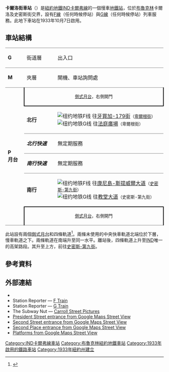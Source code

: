 {{Infobox NYCS
| name = 卡爾洛街<br />{{lang|en|Carroll Street}}
| image = Carroll Street-IND.JPG
| image_caption = 
| bg_color = #FF6E1A
| bg_color_2 = #9EC437
| address = 紐約州紐約市布魯克林卡爾洛街及史密斯街
| borough = [[布魯克林|布魯克林]]
| locale = {{link-en|卡爾洛花園 (布魯克林)|Carroll Gardens, Brooklyn|卡爾洛花園}}
| coordinates = {{coord|40.6802|N|73.9948|W|display=inline,title}}
| division = IND
| connection = {{bus icon}} '''[[MTA區域巴士營運|NYCT巴士]]'''：B57
| line = [[IND卡爾弗線|IND卡爾弗線]]
| service = Culver IND north local
| platforms = 2個[[側式月台|側式月台]]
| tracks = 4條（2條使用中）
| structure = 地下
| open_date = {{start date and age|1933|Oct|7|mf=yes}}
| wifi = yes
| code = 237
| passengers = 3,563,150<ref name="2016-rider">{{NYCS const|riderref}}</ref>
| pass_year = 2016
| pass_percent = -3.0
| rank = 144
| next_north = {{NYCS next | station=卑爾根街 | line=IND卡爾弗線 | service=Culver IND north local}}
| next_south = {{NYCS next | station=史密斯-第九街 | line=IND卡爾弗線 | service=Culver IND north local}}
| legend = {{NYCS infobox legend|alltimes}}
}}

'''卡爾洛街車站'''（{{lang-en|Carroll Street station}}）是[[紐約地鐵|紐約地鐵]][[IND卡爾弗線|IND卡爾弗線]]的一個慢車[[地鐵站|地鐵站]]，位於[[布魯克林|布魯克林]]{{link-en|卡爾洛花園 (布魯克林)|Carroll Gardens, Brooklyn|卡爾洛花園}}卡爾洛及史密斯街交界，設有[[紐約地鐵F線|F線]]（任何時候停站）與[[紐約地鐵G線|G線]]（任何時候停站）列車服務。此地下車站在1933年10月7日啟用。
== 車站結構 ==
{{stack|float=right|
{{Routemap
|title=軌道配置圖
|title-bg={{linear-gradient|left|#{{NYCS color|F}}, #{{NYCS color|G}}}}
|title-color=white
|style=margin-left:10px;margin-top:10px;float:right;
|legend =track
|map=
utSTR!~MFADEg\utSTR!~MFADEg\utSTR!~MFADEg\utSTR!~MFADEg ~~ ~~ ~~往[[卑爾根街車站_(IND卡爾弗線)|卑爾根街]]
utSTRf\utSTR\utSTR\utSTRg
utSTR+BSr\utSTR\utSTR\utSTR+BSl
utSTR+BSr\utSTR\utSTR\utSTR+BSl
utSTR+BSr\utSTR\utSTR\utSTR+BSl
utSTR+BSr\utSTR\utSTR\utSTR+BSl
utSTRf\utSTR\utSTR\utSTRg
utSTR!~MFADEf\utSTR!~MFADEf\utSTR!~MFADEf\utSTR!~MFADEf ~~ ~~ ~~往[[史密斯-第九街車站_(IND卡爾弗線)|史密斯-第九街]]
}}
}}
{|cellspacing=0 cellpadding=3
|style="border-top:solid 1px gray;" width=50 valign=top|'''G'''
|style="border-top:solid 1px gray;" width=100 valign=top|街道層
|style="border-top:solid 1px gray;" width=400 valign=top|出入口
|-
|style="border-top:solid 1px gray;" width=50 valign=top|'''M'''
|style="border-top:solid 1px gray;" width=100 valign=top|夾層
|style="border-top:solid 1px gray;" width=400 valign=top|閘機、車站詢問處
|-
|style="border-top:solid 1px gray;border-bottom:solid 1px gray;" width=50 rowspan=6 valign=top|'''P<br>月台'''
|style="border-top:solid 1px gray;border-right:solid 2px black;border-left:solid 2px black;border-bottom:solid 2px black;" colspan=2 align=center|<small>[[側式月台|側式月台]]，右側開門</small>
|-
|style="border-bottom:solid 1px gray;" width=100|'''北行'''
|style="border-bottom:solid 1px gray;" width=400|{{arrow|L}} [[File:NYCS-bull-trans-F.svg|纽约地铁F线]] 往[[牙買加-179街車站_(IND皇后林蔭路線)|牙買加-179街]]<small>（[[卑爾根街車站_(IND卡爾弗線)|卑爾根街]]）</small><br />{{arrow|L}} [[File:NYCS-bull-trans-G.svg|纽约地铁G线]] 往[[法庭廣場車站_(IND跨城線)|法庭廣場]]<small>（卑爾根街）</small>
|- 
|style="border-bottom:solid 1px gray;"|'''''北行快速'''''
|style="border-bottom:solid 1px gray;"|無定期服務
|-
|style="border-bottom:solid 1px gray;"|'''''南行快速'''''
|style="border-bottom:solid 1px gray;"|無定期服務
|-
|'''南行'''
|{{arrow|R}} [[File:NYCS-bull-trans-F.svg|纽约地铁F线]] 往[[康尼島-斯提威爾大道車站|康尼島-斯提威爾大道]]<small>（[[史密斯-第九街車站_(IND卡爾弗線)|史密斯-第九街]]）</small><br />{{arrow|R}} [[File:NYCS-bull-trans-G.svg|纽约地铁G线]] 往[[教堂大道車站_(IND卡爾弗線)|教堂大道]]<small>（史密斯-第九街）</small>
|-
|style="border-bottom:solid 1px gray;border-top:solid 2px black;border-right:solid 2px black;border-left:solid 2px black;" colspan=2 align=center|<small>[[側式月台|側式月台]]，右側開門</small>
|}

此站設有兩個[[側式月台|側式月台]]和四條軌道<ref name=MTA-GLineReview-Append-2013>{{cite web|title=Review of the G Line: Appendices|url=http://web.mta.info/nyct/service/G_Appendices_7_10_13.pdf|publisher=[[Metropolitan_Transportation_Authority|Metropolitan Transportation Authority]]|accessdate=October 28, 2015|date=July 10, 2013|archive-date=2016-01-27|archive-url=https://web.archive.org/web/20160127233038/http://web.mta.info/nyct/service/G_Appendices_7_10_13.pdf|dead-url=no}}</ref>。兩條未使用的中央快車軌道北端位於下層，慢車軌道之下。兩條軌道在南端升至同一水平。離站後，四條軌道上升至[[獨立地鐵系統|IND]]唯一的高架路段。其升至{{link-en|格瓦納斯運河|Gowanus Canal}}上方，前往[[史密斯-第九街車站_(IND卡爾弗線)|史密斯-第九街]]。
== 參考資料 ==
{{Reflist}}

== 外部連結 ==
{{Commons category|Carroll Street (IND Culver Line)}} 
* {{NYCS ref|http://www.nycsubway.org/perl/stations?207:862|IND Crosstown|Carroll Street}}
* Station Reporter — [https://web.archive.org/web/20120204051254/http://www.stationreporter.net/ftrain.htm F Train]
* Station Reporter — [https://web.archive.org/web/20120204051246/http://www.stationreporter.net/gtrain.htm G Train]
* The Subway Nut — [http://www.subwaynut.com/ind/carrollf/index.php Carroll Street Pictures]{{Wayback|url=http://www.subwaynut.com/ind/carrollf/index.php |date=20180105022122 }}
* [https://maps.google.com/?ie=UTF8&ll=40.680793,-73.993821&spn=0,0.013765&z=17&layer=c&cbll=40.680919,-73.994401&panoid=zenhb1_h6rbUP--Fbh9Sug&cbp=12,63.43,,0,4.93 President Street entrance from Google Maps Street View]{{Wayback|url=https://maps.google.com/?ie=UTF8&ll=40.680793,-73.993821&spn=0,0.013765&z=17&layer=c&cbll=40.680919,-73.994401&panoid=zenhb1_h6rbUP--Fbh9Sug&cbp=12,63.43,,0,4.93 |date=20121111222929 }}
* [https://maps.google.com/?ie=UTF8&ll=40.679043,-73.995688&spn=0,0.013765&z=17&layer=c&cbll=40.679482,-73.995373&panoid=kHF5oLHG8xj2DeDiM1FgCA&cbp=12,139.61,,0,4.16 Second Street entrance from Google Maps Street View]{{Wayback|url=https://maps.google.com/?ie=UTF8&ll=40.679043,-73.995688&spn=0,0.013765&z=17&layer=c&cbll=40.679482,-73.995373&panoid=kHF5oLHG8xj2DeDiM1FgCA&cbp=12,139.61,,0,4.16 |date=20121111222937 }}
* [https://maps.google.com/?ll=40.679084,-73.995817&spn=0.002661,0.009645&layer=c&cbll=40.679086,-73.995816&panoid=iCSvdzkW65wtliVY4rFudA&cbp=12,18.13,,1,1.01&t=m&z=17 Second Place entrance from Google Maps Street View]{{Wayback|url=https://maps.google.com/?ll=40.679084,-73.995817&spn=0.002661,0.009645&layer=c&cbll=40.679086,-73.995816&panoid=iCSvdzkW65wtliVY4rFudA&cbp=12,18.13,,1,1.01&t=m&z=17 |date=20140815203844 }}
* [https://www.google.com/maps/@40.6796646,-73.9954453,3a,75y,75.98h,89.41t/data=!3m7!1e1!3m5!1s-FlGRtbC_Hz4%2FWGNF3QBhPGI%2FAAAAAAAAWWs%2FWyR8NdtRzgwo-SkY-hkV74AFJoyHxXs6ACLIB!2e4!6s%2F%2Flh6.googleusercontent.com%2F-FlGRtbC_Hz4%2FWGNF3QBhPGI%2FAAAAAAAAWWs%2FWyR8NdtRzgwo-SkY-hkV74AFJoyHxXs6ACLIB%2Fw203-h100-p-k-no%2F!7i8000!8i4000!4m3!8m2!3m1!1e1 Platforms from Google Maps Street View]

{{紐約地鐵F線}}
{{紐約地鐵G線}}
{{DEFAULTSORT:Carroll Street}}
[[Category:IND卡爾弗線車站|Category:IND卡爾弗線車站]]
[[Category:布魯克林紐約地鐵車站|Category:布魯克林紐約地鐵車站]]
[[Category:1933年啟用的鐵路車站|Category:1933年啟用的鐵路車站]]
[[Category:1933年紐約州建立|Category:1933年紐約州建立]]